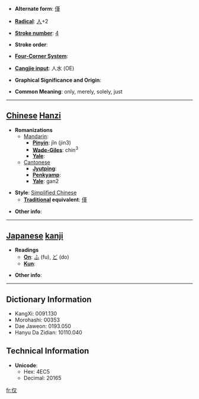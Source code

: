 * '''Alternate form''': [[僅]]

* '''[[Wiktionary:Chinese radical index| Radical]]''': [[Wiktionary:Chinese radical index 人|人]]+2

* '''[[Wiktionary:Chinese total strokes index|Stroke number]]''': [[Wiktionary:Chinese total strokes index 4|4]]

* '''Stroke order''': 

* '''[[Wiktionary:Chinese four corner index|Four-Corner System]]''': 

* '''[[Wiktionary:Chinese Cangjie index|Cangjie input]]''': 人水 (OE)

* '''Graphical Significance and Origin''': 

* '''Common Meaning''': only, merely, solely, just

----

== [[Chinese]] [[Hanzi]] ==

* '''Romanizations'''
** [[Mandarin]]:
*** '''[[Pinyin]]''': jǐn (jin3)
*** '''[[Wade-Giles]]''': chin<sup>3</sup>
*** '''[[Yale]]''': 
**[[Cantonese]]
***'''[[Jyutping]]''':
***'''[[Penkyamp]]''': 
***'''[[Yale]]''': gan2

* '''Style''': [[Simplified Chinese]] 
** '''[[Traditional Chinese|Traditional]] equivalent''': [[僅]]

* '''Other info''': 

----

== [[Japanese]] [[kanji]] ==

* '''Readings'''
** '''[[On]]''': [[ふ]] (fu), [[ど]] (do)
** '''[[Kun]]''': 

* '''Other info''':  

----

== Dictionary Information ==

* KangXi: 0091.130
* Morohashi: 00353
* Dae Jaweon: 0193.050
* Hanyu Da Zidian: 10110.040

== Technical Information ==

* '''Unicode''':
** Hex: 4EC5
** Decimal: 20165

[[fr:仅]]